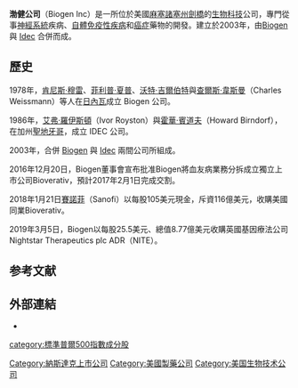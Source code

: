 {{Infobox company
|name = Biogen Inc.
|logo = Biogen.svg
|type = [[上市公司|上市公司]]
|former_name = Biogen Idec Inc.<br />（2003–2015）
|traded_as = {{unbulleted list
| {{NASDAQ|BIIB}}
| [[NASDAQ-100|NASDAQ-100]]成分股
| [[S&P_100|S&P 100]]成分股
| [[S&P_500|S&P 500]]成分股
}}
|founded = 1978（Biogen）
|founders = Kenneth Murray<br>Phillip Allen Sharp<br>Walter Gilbert<br>Heinz Schaller <br>Charles Weissmann
|key_people = Stelios Papadopoulos（董事長）<br> Michel Vounatsos（CEO）
|industry = [[生物技術|生物技術]]
|products = Alprolix、Avonex、Eloctate、Fampyra、Gazyva、Plegridy、Rituxan、Tecfidera、Tysabri、Spinraza
|revenue = {{increase}} {{US$|122.74億|link=yes}} {{small|(2017)}}<ref name="10-K">{{cite web |url=https://www.sec.gov/Archives/edgar/data/875045/000087504518000005/biib-20171231x10k.htm |title=Biogen Inc. 2017 Annual Report (Form 10-K) |date=January 2018 |publisher=[[U.S._Securities_and_Exchange_Commission|U.S. Securities and Exchange Commission]] |website=sec.gov |accessdate=2019-01-08 |archive-date=2018-04-05 |archive-url=https://web.archive.org/web/20180405090402/https://www.sec.gov/Archives/edgar/data/875045/000087504518000005/biib-20171231x10k.htm |dead-url=no }}</ref>
|operating_income = {{increase}} {{US$|53.44億}} {{small|(2017)}}<ref name="10-K" />
|net_income = {{decrease}} {{US$|25.39億}} {{small|(2017)}}<ref name="10-K" />
|assets = {{increase}} {{US$|236.53億}} {{small|(2017)}}<ref name="10-K" />
|equity = {{increase}} {{US$|126.13億}} {{small|(2017)}}<ref name="10-K" />
|num_employees = ~7,300 {{small|(December 2017)}}<ref name="10-K" />
|location_city = 美國麻省[[劍橋_(馬薩諸塞州)|劍橋]]
|website = {{URL|biogen.com}}
}}

'''渤健公司'''（Biogen Inc）是一所位於美國[[麻塞諸塞州|麻塞諸塞州]][[劍橋_(馬薩諸塞州)|劍橋]]的[[生物科技|生物科技]]公司，專門從事[[神經系統|神經系統]]疾病、[[自體免疫性疾病|自體免疫性疾病]]和[[癌症|癌症]]藥物的開發。建立於2003年，由[[Biogen|Biogen]] 與 [[Idec|Idec]] 合併而成。

==歷史==
1978年，[[肯尼斯·穆雷_(生物学家)|肯尼斯·穆雷]]、[[菲利普·夏普|菲利普·夏普]]、[[沃特·吉爾伯特|沃特·吉爾伯特]]與[[查爾斯·韋斯曼|查爾斯·韋斯曼]]（Charles Weissmann）等人在[[日內瓦|日內瓦]]成立 Biogen 公司。

1986年，[[艾弗·羅伊斯頓|艾弗·羅伊斯頓]]（Ivor Royston）與[[霍華·賓道夫|霍華·賓道夫]]（Howard Birndorf），在加州[[聖地牙哥|聖地牙哥]]，成立 IDEC 公司。

2003年，合併 [[Biogen|Biogen]] 與 [[Idec|Idec]] 兩間公司所組成。

2016年12月20日，Biogen董事會宣布批准Biogen將血友病業務分拆成立獨立上市公司Bioverativ，預計2017年2月1日完成交割。

2018年1月21日[[賽諾菲|賽諾菲]]（Sanofi）以每股105美元現金，斥資116億美元，收購美國同業Bioverativ。

2019年3月5日，Biogen以每股25.5美元、總值8.77億美元收購英國基因療法公司Nightstar Therapeutics plc ADR（NITE）。

==参考文献==
{{reflist}}

==外部連結==
*{{official|http://www.biogen.com/}}
{{Finance links
| name = Biogen
| symbol = BIIB
| sec_cik = BIIB
| yahoo = BIIB
| google = BIIB
}}
{{NASDAQ-100}}

{{DEFAULTSORT:Biogen}}
[[Category:納斯達克上市公司|Category:納斯達克上市公司]]
[[Category:美國製藥公司|Category:美國製藥公司]]
[[Category:美国生物技术公司|Category:美国生物技术公司]]
[[category:標準普爾500指數成分股|category:標準普爾500指數成分股]]